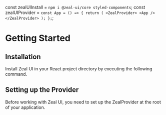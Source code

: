 const zealUIInstall = `
npm i @zeal-ui/core styled-components
`;
const zealUIProvider = `
const App = () => {
    return (
        <ZealProvider>
            <App />
        </ZealProvider>
    );
};
`;

<Layout title="Getting Started">

# Getting Started

<Divider />

## Installation

Install Zeal UI in your React project directory by executing the following command.

<CodeSnippet code={zealUIInstall} disableLineNumber language="bash" />

## Setting up the Provider

Before working with Zeal UI, you need to set up the <InlineCode>ZealProvider</InlineCode> at the root of your application.

<CodeSnippet code={zealUIProvider} />

</Layout>
